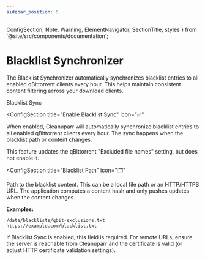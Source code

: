 ```yaml
---
sidebar_position: 5
---
```


  ConfigSection,
  Note,
  Warning,
  ElementNavigator,
  SectionTitle,
  styles
} from '@site/src/components/documentation';

# Blacklist Synchronizer

The Blacklist Synchronizer automatically synchronizes blacklist entries to all enabled qBittorrent clients every hour. This helps maintain consistent content filtering across your download clients.

<ElementNavigator />

<div className={styles.documentationPage}>

<div className={styles.section}>

<SectionTitle icon="⛔">Blacklist Sync</SectionTitle>

<ConfigSection
  title="Enable Blacklist Sync"
  icon="✅"
>

When enabled, Cleanuparr will automatically synchronize blacklist entries to all enabled qBittorrent clients every hour. The sync happens when the blacklist path or content changes.

<Note>
This feature updates the qBittorrent "Excluded file names" setting, but does not enable it.
</Note>

</ConfigSection>

<ConfigSection
  title="Blacklist Path"
  icon="🗂️"
>

Path to the blacklist content. This can be a local file path or an HTTP/HTTPS URL. The application computes a content hash and only pushes updates when the content changes.

**Examples:**
```
/data/blacklists/qbit-exclusions.txt
https://example.com/blacklist.txt
```

<Warning>
If Blacklist Sync is enabled, this field is required. For remote URLs, ensure the server is reachable from Cleanuparr and the certificate is valid (or adjust HTTP certificate validation settings).
</Warning>

</ConfigSection>

</div>

</div>